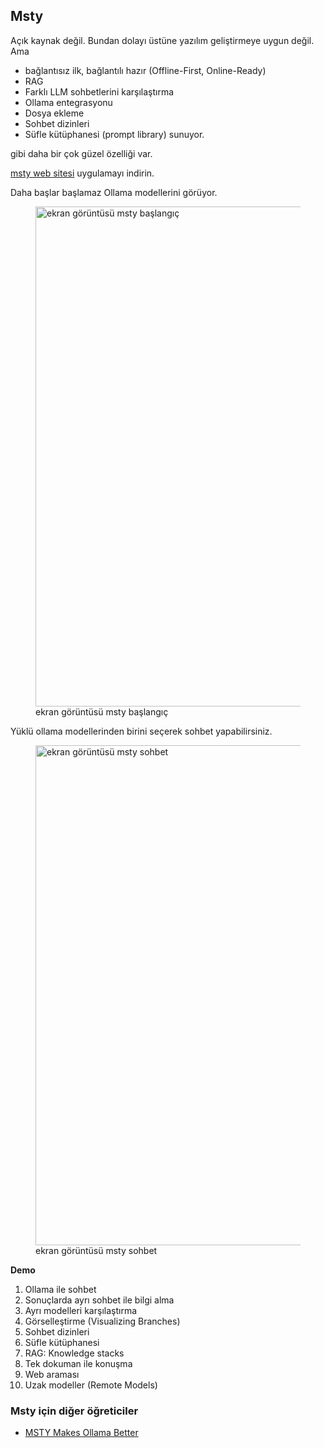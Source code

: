 ## Msty

Açık kaynak değil. 
Bundan dolayı üstüne yazılım geliştirmeye uygun değil.
Ama 

- bağlantısız ilk, bağlantılı hazır (Offline-First, Online-Ready)
- RAG
- Farklı LLM sohbetlerini karşılaştırma
- Ollama entegrasyonu
- Dosya ekleme
- Sohbet dizinleri 
- Süfle kütüphanesi (prompt library) sunuyor.

gibi daha bir çok güzel özelliği var.

[msty web sitesi](https://msty.app/) uygulamayı indirin.


Daha başlar başlamaz Ollama modellerini görüyor.

![ekran görüntüsü msty başlangıç](images/screenshot-msty-start.png){width=800}


Yüklü ollama modellerinden birini seçerek sohbet yapabilirsiniz.

![ekran görüntüsü msty sohbet](images/screenshot-msty-chat.png){width=800}

**Demo**

01. Ollama ile sohbet
02. Sonuçlarda ayrı sohbet ile bilgi alma
03. Ayrı modelleri karşılaştırma
04. Görselleştirme (Visualizing Branches)
05. Sohbet dizinleri
06. Süfle kütüphanesi
07. RAG: Knowledge stacks
08. Tek dokuman ile konuşma
09. Web araması
10. Uzak modeller (Remote Models)



### Msty için diğer öğreticiler

- [MSTY Makes Ollama Better](https://www.youtube.com/watch?v=5U_lOjfZiXg)



